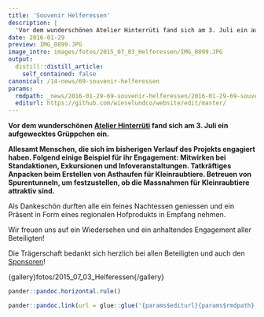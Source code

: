 ```yaml
---
title: 'Souvenir Helferessen'
description: |
  'Vor dem wunderschönen Atelier Hinterrüti fand sich am 3. Juli ein aufgewecktes Grüppchen ein. Allesamt Menschen, die sich im bisherigen Verlauf des Projekts engagiert haben. Folgend einige Beispiel für ihr Engagement: Mitwirken bei Standaktionen, Exkursionen und Infoveranstaltungen. Tatkräftiges Anpacken beim Erstellen von Asthaufen für Kleinraubtiere. Betreuen von Spurentunneln, um festzustellen, ob die Massnahmen für Kleinraubtiere attraktiv sind.'
date: 2016-01-29
preview: IMG_0899.JPG
image_intro: images/fotos/2015_07_03_Helferessen/IMG_0899.JPG
output:
  distill::distill_article:
    self_contained: false
canonical: /14-news/69-souvenir-helferessen
params:
  rmdpath: _news/2016-01-29-69-souvenir-helferessen/2016-01-29-69-souvenir-helferessen.Rmd
  editurl: https://github.com/wieselundco/website/edit/master/
---
```





**Vor dem wunderschönen [Atelier
Hinterrüti](http://www.hinterrueti.ch) fand sich am 3. Juli ein
aufgewecktes Grüppchen ein.**

**Allesamt Menschen, die sich im bisherigen Verlauf des Projekts
engagiert haben. Folgend einige Beispiel für ihr Engagement: Mitwirken
bei Standaktionen, Exkursionen und Infoveranstaltungen. Tatkräftiges
Anpacken beim Erstellen von Asthaufen für Kleinraubtiere. Betreuen von
Spurentunneln, um festzustellen, ob die Massnahmen für Kleinraubtiere
attraktiv sind.**

Als Dankeschön durften alle ein feines Nachtessen geniessen und ein
Präsent in Form eines regionalen Hofprodukts in Empfang nehmen.

Wir freuen uns auf ein Wiedersehen und ein anhaltendes Engagement aller
Beteiligten!

Die Trägerschaft bedankt sich herzlich bei allen Beteiligten und auch
den [Sponsoren](ueber-uns/7-partner)!

{gallery}fotos/2015\_07\_03\_Helferessen{/gallery}

```r
pander::pandoc.horizontal.rule()

pander::pandoc.link(url = glue::glue('{params$editurl}{params$rmdpath}'),text = 'Artikel bearbeiten')
```

<!--http://wieselundco.ch/14-news/69-souvenir-helferessen-->
